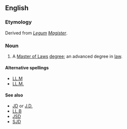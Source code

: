 ==English==

===Etymology===
Derived from ''[[Legum]] [[Magister]]''.

===Noun===
{{wikipedia}}
{{en-noun}}
# A [[Master of Laws]] [[degree]]; an advanced degree in [[law]].

====Alternative spellings====
* [[LL.M]]
* [[LL.M.]]

====See also====
* [[JD]] or [[J.D.]]
* [[LL.B]]
* [[JSD]]
* [[SJD]]